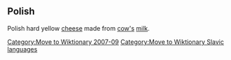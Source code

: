[[Category:Move to Wiktionary 2007-09]]
[[Category:Move to Wiktionary Slavic languages]]

==Polish==

Polish hard yellow [[cheese]] made from [[cow's]] [[milk]].